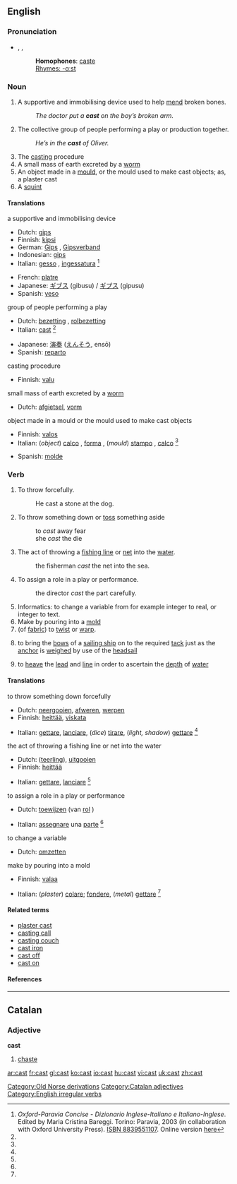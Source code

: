 {{see|čast}}
==English==

{{rank|tree|cost|value|783|cast|speaking|circumstances|sitting}}

===Pronunciation===
*{{AHD|käst}}, {{IPA|/kɑːst/}}, {{SAMPA|/kA:st/}}
*:'''Homophones''': [[caste]]
*: [[Rhymes:English:-ɑːst|Rhymes: -ɑːst]]

===Noun===
{{en-noun}}

# A supportive and immobilising device used to help [[mend]] broken bones.
#: ''The doctor put a '''cast''' on the boy’s broken arm.''
# The collective group of people performing a play or production together.
#: ''He’s in the '''cast''' of Oliver.''
# The [[casting]] procedure
# A small mass of earth excreted by a [[worm]]
# An object made in a [[mould]], or the mould used to make cast objects; as, a plaster cast
# A [[squint]]

====Translations====
;a supportive and immobilising device
{{top}}
*Dutch: [[gips]] {{n}}
*Finnish: [[kipsi]]
*German: [[Gips]] {{m}}, [[Gipsverband]] {{m}}
*Indonesian: [[gips]]
*Italian: [[gesso]] {{m}}, [[ingessatura]] {{f}} <ref name=oxf-par>''Oxford-Paravia Concise - Dizionario Inglese-Italiano e Italiano-Inglese''. Edited by Maria Cristina Bareggi. Torino: Paravia, 2003 (in collaboration with Oxford University Press). [[W:Wikipedia:book sources| ISBN 8839551107]]. Online version [http://www.oxfordparavia.it/ here]</ref>
{{mid}}
*French: [[platre]]
*Japanese: [[ギブス]] (gibusu) / [[ギプス]] (gipusu)
*Spanish: [[yeso]] {{m}}
{{bottom}}

;group of people performing a play
{{top}}
*Dutch: [[bezetting]] {{f}}, [[rolbezetting]]
*Italian: [[cast#Italian|cast]] {{m}} <ref name=oxf-par />
{{mid}}
*Japanese: [[演奏]] ([[えんそう]], ensō)
*Spanish: [[reparto]] {{m}}
{{bottom}}

;casting procedure
{{top}}
*Finnish: [[valu]]
{{mid}}
{{bottom}}

;small mass of earth excreted by a [[worm]]
{{top}}
*Dutch: [[afgietsel]], [[vorm]]
{{mid}}
{{bottom}}

;object made in a mould or the mould used to make cast objects
{{top}}
*Finnish: [[valos]]
*Italian: (''object'') [[calco]] {{m}}, [[forma]] {{f}}, (''mould'') [[stampo]] {{m}}, [[calco]] {{m}} <ref name=oxf-par />
{{mid}}
*Spanish: [[molde]] {{m}}
{{bottom}}

===Verb===
{{en-verb|casts|casting|cast|}}

# To throw forcefully.
#: He cast a stone at the dog.
# To throw something down or [[toss]] something aside
#:to ''cast'' away fear
#:she ''cast'' the die
# The act of throwing a [[fishing line]] or [[net]] into the [[water]].
#:the fisherman ''cast'' the net into the sea.
# To assign a role in a play or performance.
#:the director ''cast'' the part carefully.
# Informatics: to change a variable from for example integer to real, or integer to text.
# Make by pouring into a [[mold]]
# (of [[fabric]]) to [[twist]] or [[warp]].
#{{nautical}} to bring the [[bow]]s of a [[sailing ship]] on to the required [[tack]] just as the [[anchor]] is [[weighed]] by use of the [[headsail]]
#{{nautical}} to [[heave]] the [[lead]] and [[line]] in order to ascertain the [[depth]] of [[water]]

====Translations====
;to throw something down forcefully
{{top}}
*Dutch: [[neergooien]], [[afweren]], [[werpen]]
*Finnish: [[heittää]], [[viskata]]
{{mid}}
*Italian: [[gettare]], [[lanciare]], (''dice'') [[tirare]], (''light, shadow'') [[gettare]] <ref name=oxf-par />
{{bottom}}

;the act of throwing a fishing line or net into the water
{{top}}
*Dutch: ([[teerling]]), [[uitgooien]]
*Finnish: [[heittää]]
{{mid}}
*Italian: [[gettare]], [[lanciare]] <ref name=oxf-par />
{{bottom}}

;to assign a role in a play or performance
{{top}}
*Dutch: [[toewijzen]] (van [[rol]] {{m}})
{{mid}}
*Italian: [[assegnare]] una [[parte]] <ref name=oxf-par />
{{bottom}}

;to change a variable
{{top}}
*Dutch: [[omzetten]]
{{mid}}
{{bottom}}

;make by pouring into a mold
{{top}}
*Finnish: [[valaa]]
{{mid}}
*Italian: (''plaster'') [[colare]]; [[fondere]], (''metal'') [[gettare]] <ref name=oxf-par />
{{bottom}}

====Related terms====
*[[plaster cast]]
*[[casting call]]
*[[casting couch]]
*[[cast iron]]
*[[cast off]]
*[[cast on]]

====References====
<references/>

[[Category:Old Norse derivations]]

----

==Catalan==

===Adjective===
'''cast'''

# [[chaste]]

[[Category:Catalan adjectives]]
[[Category:English irregular verbs]]

[[ar:cast]]
[[fr:cast]]
[[gl:cast]]
[[ko:cast]]
[[io:cast]]
[[hu:cast]]
[[vi:cast]]
[[uk:cast]]
[[zh:cast]]